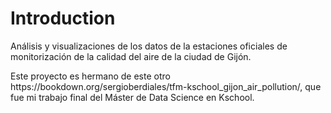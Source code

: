 # Introduction {#intro}

Análisis y visualizaciones de los datos de la estaciones oficiales de monitorización de la calidad del aire de la ciudad de Gijón.

Este proyecto es hermano de este otro https://bookdown.org/sergioberdiales/tfm-kschool_gijon_air_pollution/, que fue mi trabajo final del Máster de Data Science en Kschool.

